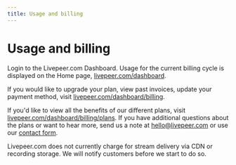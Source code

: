 ```yaml
---
title: Usage and billing
---
```


# Usage and billing

Login to the Livepeer.com Dashboard. Usage for the current billing cycle is
displayed on the Home page,
[livepeer.com/dashboard](https://livepeer.com/dashboard).

If you would like to upgrade your plan, view past invoices, update your payment
method, visit
[livepeer.com/dashboard/billing](https://livepeer.com/dashboard/billing).

If you'd like to view all the benefits of our different plans, visit
[livepeer.com/dashboard/billing/plans](https://livepeer.com/dashboard/billing/plans).
If you have additional questions about the plans or want to hear more, send us a
note at hello@livepeer.com or use our
[contact form](https://livepeer.com/contact).

Livepeer.com does not currently charge for stream delivery via CDN or recording
storage. We will notify customers before we start to do so.